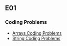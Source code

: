 ## E01

### Coding Problems
- [Arrays Coding Problems](https://www.geeksforgeeks.org/top-50-array-coding-problems-for-interviews/)
- [String Coding Problems](https://www.geeksforgeeks.org/top-50-string-coding-problems-for-interviews/)
